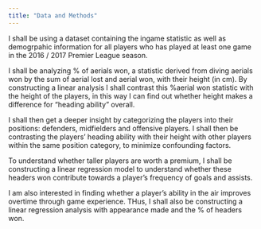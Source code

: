 ```yaml
---
title: "Data and Methods"
---
```



  I shall be using a dataset containing the ingame statistic as well as demogrpahic information for all players who has played at least one game in the 2016 / 2017 Premier League season. 
 
  I shall be analyzing % of aerials won, a statistic derived from diving aerials won by the sum of aerial lost and aerial won, with their height (in cm). By constructing a linear analysis I shall contrast this %aerial won statistic with the height of the players, in this way I can find out whether height makes a difference for "heading ability" overall. 
  
  I shall then get a deeper insight by categorizing the players into their positions: defenders, midfielders and offensive players. I shall then be contrasting the players' heading ability with their height with other players within the same position category, to minimize confounding factors. 
  
  To understand whether taller players are worth a premium, I shall be constructing a linear regression model to understand whether these headers won contribute towards a player's frequency of goals and assists. 
  
  I am also interested in finding whether a player's ability in the air improves overtime through game experience. THus, I shall also be constructing a linear regression analysis with appearance made and the % of headers won.